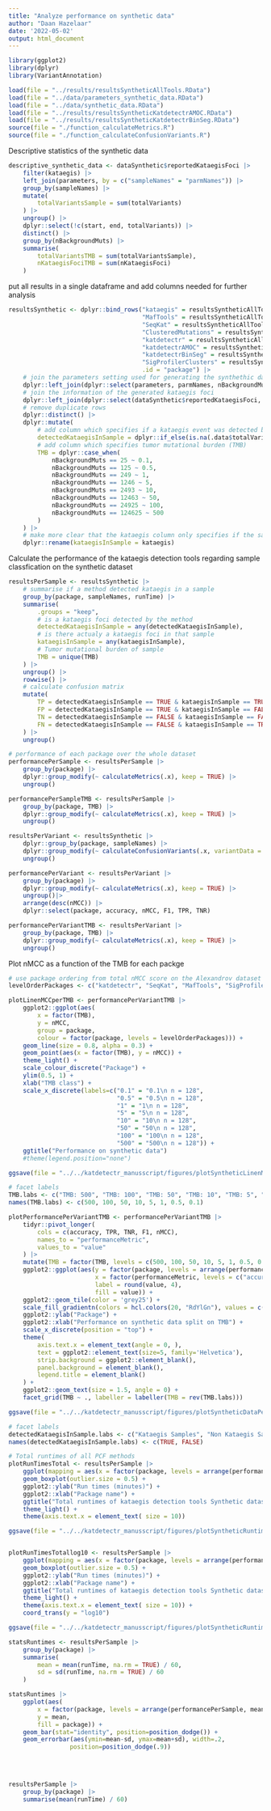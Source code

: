 ```yaml
---
title: "Analyze performance on synthetic data"
author: "Daan Hazelaar"
date: '2022-05-02'
output: html_document
---
```


```r
library(ggplot2)
library(dplyr)
library(VariantAnnotation)
```


```r
load(file = "../results/resultsSyntheticAllTools.RData")
load(file = "../data/parameters_synthetic_data.RData")
load(file = "../data/synthetic_data.RData")
load(file = "../results/resultsSyntheticKatdetectrAMOC.RData")
load(file = "../results/resultsSyntheticKatdetectrBinSeg.RData")
source(file = "./function_calculateMetrics.R")
source(file = "./function_calculateConfusionVariants.R")
```


Descriptive statistics of the synthetic data
```r
descriptive_synthetic_data <- dataSynthetic$reportedKataegisFoci |> 
    filter(kataegis) |> 
    left_join(parameters, by = c("sampleNames" = "parmNames")) |> 
    group_by(sampleNames) |> 
    mutate(
        totalVariantsSample = sum(totalVariants)
    ) |> 
    ungroup() |> 
    dplyr::select(!c(start, end, totalVariants)) |> 
    distinct() |> 
    group_by(nBackgroundMuts) |> 
    summarise(
        totalVariantsTMB = sum(totalVariantsSample),
        nKataegisFociTMB = sum(nKataegisFoci)
    )
```




put all results in a single dataframe and add columns needed for further analysis
```r
resultsSynthetic <- dplyr::bind_rows("kataegis" = resultsSyntheticAllTools$kataegis, 
                                     "MafTools" = resultsSyntheticAllTools$maftools, 
                                     "SeqKat" = resultsSyntheticAllTools$seqkat,
                                     "ClusteredMutations" = resultsSyntheticAllTools$clusteredMutations,
                                     "katdetectr" = resultsSyntheticAllTools$katdetectr,
                                     "katdetectrAMOC" = resultsSyntheticKatdetectrAMOC,
                                     "katdetectrBinSeg" = resultsSyntheticKatdetectrBinSeg,
                                     "SigProfilerClusters" = resultsSyntheticAllTools$sigProfilerClusters,
                                     .id = "package") |> 
    # join the parameters setting used for generating the synthethic data
    dplyr::left_join(dplyr::select(parameters, parmNames, nBackgroundMuts), by = c("sampleNames" = "parmNames")) |> 
    # join the information of the generated kataegis foci
    dplyr::left_join(dplyr::select(dataSynthetic$reportedKataegisFoci, sampleNames, kataegis), by = "sampleNames") |> 
    # remove duplicate rows
    dplyr::distinct() |> 
    dplyr::mutate(
        # add column which specifies if a kataegis event was detected by the method
        detectedKataegisInSample = dplyr::if_else(is.na(.data$totalVariants), FALSE, TRUE),
        # add column which specifies tumor mutational burden (TMB)
        TMB = dplyr::case_when(
            nBackgroundMuts == 25 ~ 0.1,
            nBackgroundMuts == 125 ~ 0.5,
            nBackgroundMuts == 249 ~ 1,
            nBackgroundMuts == 1246 ~ 5,
            nBackgroundMuts == 2493 ~ 10,
            nBackgroundMuts == 12463 ~ 50,
            nBackgroundMuts == 24925 ~ 100,
            nBackgroundMuts == 124625 ~ 500
        )
    ) |> 
    # make more clear that the kataegis column only specifies if the sample contains a kataegis event
    dplyr::rename(kataegisInSample = kataegis)
```

Calculate the performance of the kataegis detection tools regarding sample classfication on the synthetic dataset
```r
resultsPerSample <- resultsSynthetic |> 
    # summarise if a method detected kataegis in a sample
    group_by(package, sampleNames, runTime) |> 
    summarise(
        .groups = "keep",
        # is a kataegis foci detected by the method
        detectedKataegisInSample = any(detectedKataegisInSample),
        # is there actualy a kataegis foci in that sample
        kataegisInSample = any(kataegisInSample),
        # Tumor mutational burden of sample
        TMB = unique(TMB)
    ) |> 
    ungroup() |> 
    rowwise() |> 
    # calculate confusion matrix
    mutate(
        TP = detectedKataegisInSample == TRUE & kataegisInSample == TRUE,
        FP = detectedKataegisInSample == TRUE & kataegisInSample == FALSE,
        TN = detectedKataegisInSample == FALSE & kataegisInSample == FALSE,
        FN = detectedKataegisInSample == FALSE & kataegisInSample == TRUE
    ) |> 
    ungroup()

# performance of each package over the whole dataset
performancePerSample <- resultsPerSample |> 
    group_by(package) |> 
    dplyr::group_modify(~ calculateMetrics(.x), keep = TRUE) |> 
    ungroup()

performancePerSampleTMB <- resultsPerSample |> 
    group_by(package, TMB) |> 
    dplyr::group_modify(~ calculateMetrics(.x), keep = TRUE) |> 
    ungroup()
```

```r
resultsPerVariant <- resultsSynthetic |>
    dplyr::group_by(package, sampleNames) |>
    dplyr::group_modify(~ calculateConfusionVariants(.x, variantData = dataSynthetic), keep = TRUE) |>
    ungroup()

performancePerVariant <- resultsPerVariant |> 
    group_by(package) |> 
    dplyr::group_modify(~ calculateMetrics(.x), keep = TRUE) |> 
    ungroup()|>  
    arrange(desc(nMCC)) |> 
    dplyr::select(package, accuracy, nMCC, F1, TPR, TNR)

performancePerVariantTMB <- resultsPerVariant |> 
    group_by(package, TMB) |> 
    dplyr::group_modify(~ calculateMetrics(.x), keep = TRUE) |> 
    ungroup()
```


Plot nMCC as a function of the TMB for each packge
```r
# use package ordering from total nMCC score on the Alexandrov dataset
levelOrderPackages <- c("katdetectr", "SeqKat", "MafTools", "SigProfilerClusters", "ClusteredMutations", "kataegis")

plotLinenMCCperTMB <- performancePerVariantTMB |> 
    ggplot2::ggplot(aes(
        x = factor(TMB), 
        y = nMCC, 
        group = package, 
        colour = factor(package, levels = levelOrderPackages))) +
    geom_line(size = 0.8, alpha = 0.3) +
    geom_point(aes(x = factor(TMB), y = nMCC)) +
    theme_light() +   
    scale_colour_discrete("Package") +
    ylim(0.5, 1) +
    xlab("TMB class") +
    scale_x_discrete(labels=c("0.1" = "0.1\n n = 128",
                              "0.5" = "0.5\n n = 128", 
                              "1" = "1\n n = 128",
                              "5" = "5\n n = 128",
                              "10" = "10\n n = 128",
                              "50" = "50\n n = 128",
                              "100" = "100\n n = 128",
                              "500" = "500\n n = 128")) +
    ggtitle("Performance on synthetic data") 
    #theme(legend.position="none")

ggsave(file = "../../katdetectr_manusscript/figures/plotSyntheticLinenMCCperTMB.jpeg", plotLinenMCCperTMB, width = 7, height = 3)
```


```r
# facet labels
TMB.labs <- c("TMB: 500", "TMB: 100", "TMB: 50", "TMB: 10", "TMB: 5", "TMB: 1", "TMB: 0.5", "TMB: 0.1")
names(TMB.labs) <- c(500, 100, 50, 10, 5, 1, 0.5, 0.1)

plotPerformancePerVariantTMB <- performancePerVariantTMB |> 
    tidyr::pivot_longer(
        cols = c(accuracy, TPR, TNR, F1, nMCC),
        names_to = "performanceMetric",
        values_to = "value"
    ) |> 
    mutate(TMB = factor(TMB, levels = c(500, 100, 50, 10, 5, 1, 0.5, 0.1))) |> 
    ggplot2::ggplot(aes(y = factor(package, levels = arrange(performancePerVariant, nMCC)$package), 
                        x = factor(performanceMetric, levels = c("accuracy", "nMCC", "F1", "TPR", "TNR")), 
                        label = round(value, 4), 
                        fill = value)) +
    ggplot2::geom_tile(color = 'grey25') +
    scale_fill_gradientn(colors = hcl.colors(20, "RdYlGn"), values = c(0,0.5,1)) +
    ggplot2::ylab("Package") +
    ggplot2::xlab("Performance on synthetic data split on TMB") +
    scale_x_discrete(position = "top") +
    theme(
        axis.text.x = element_text(angle = 0, ),
        text = ggplot2::element_text(size=5, family='Helvetica'),
        strip.background = ggplot2::element_blank(),
        panel.background = element_blank(),
        legend.title = element_blank()
    ) +
    ggplot2::geom_text(size = 1.5, angle = 0) +
    facet_grid(TMB ~ ., labeller = labeller(TMB = rev(TMB.labs)))

ggsave(file = "../../katdetectr_manusscript/figures/plotSyntheticDataPerformancePerVariantTMB.jpeg", plotPerformancePerVariantTMB, width = 3.5)
```

```r
# facet labels
detectedKataegisInSample.labs <- c("Kataegis Samples", "Non Kataegis Samples")
names(detectedKataegisInSample.labs) <- c(TRUE, FALSE)

# Total runtimes of all PCF methods 
plotRunTimesTotal <- resultsPerSample |> 
    ggplot(mapping = aes(x = factor(package, levels = arrange(performancePerSample, meanRuntime)$package), y = runTime/60)) + 
    geom_boxplot(outlier.size = 0.5) +
    ggplot2::ylab("Run times (minutes)") +
    ggplot2::xlab("Package name") +
    ggtitle("Total runtimes of kataegis detection tools Synthetic dataset")  +
    theme_light() +
    theme(axis.text.x = element_text( size = 10))

ggsave(file = "../../katdetectr_manusscript/figures/plotSyntheticRuntimesTotal.jpeg", plotRunTimesTotal, width = 12, height = 4)


plotRunTimesTotallog10 <- resultsPerSample |> 
    ggplot(mapping = aes(x = factor(package, levels = arrange(performancePerSample, meanRuntime)$package), y = runTime/60)) + 
    geom_boxplot(outlier.size = 0.5) +
    ggplot2::ylab("Run times (minutes)") +
    ggplot2::xlab("Package name") +
    ggtitle("Total runtimes of kataegis detection tools Synthetic dataset log10 scale")  +
    theme_light() +
    theme(axis.text.x = element_text( size = 10)) + 
    coord_trans(y = "log10")

ggsave(file = "../../katdetectr_manusscript/figures/plotSyntheticRuntimesTotallog10.jpeg", plotRunTimesTotallog10, width = 12, height = 4)
```


```r
statsRuntimes <- resultsPerSample |> 
    group_by(package) |> 
    summarise(
        mean = mean(runTime, na.rm = TRUE) / 60,
        sd = sd(runTime, na.rm = TRUE) / 60
    )

statsRuntimes |> 
    ggplot(aes(
        x = factor(package, levels = arrange(performancePerSample, meanRuntime)$package), 
        y = mean, 
        fill = package)) +
    geom_bar(stat="identity", position=position_dodge()) +
    geom_errorbar(aes(ymin=mean-sd, ymax=mean+sd), width=.2,
                 position=position_dodge(.9)) 
    
    
    

```

```r
resultsPerSample |> 
    group_by(package) |> 
    summarise(mean(runTime) / 60)
```


```r

```

